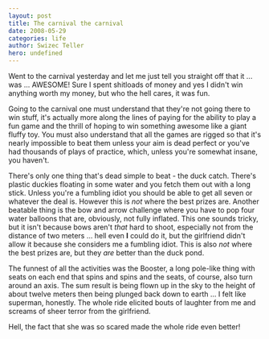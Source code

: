```yaml
---
layout: post
title: The carnival the carnival
date: 2008-05-29
categories: life
author: Swizec Teller
hero: undefined
---
```


Went to the carnival yesterday and let me just tell you straight off that it ... was ... AWESOME! Sure I spent shitloads of money and yes I didn't win anything worth my money, but who the hell cares, it was fun.

Going to the carnival one must understand that they're not going there to win stuff, it's actually more along the lines of paying for the ability to play a fun game and the thrill of hoping to win something awesome like a giant fluffy toy. You must also understand that all the games are rigged so that it's nearly impossible to beat them unless your aim is dead perfect or you've had thousands of plays of practice, which, unless you're somewhat insane, you haven't.

There's only one thing that's dead simple to beat - the duck catch. There's plastic duckies floating in some water and you fetch them out with a long stick. Unless you're a fumbling idiot you should be able to get all seven or whatever the deal is. However this is _not_ where the best prizes are. Another beatable thing is the bow and arrow challenge where you have to pop four water balloons that are, obviously, not fully inflated. This one sounds tricky, but it isn't because bows aren't _that_ hard to shoot, especially not from the distance of two meters ... hell even **I** could do it, but the girlfriend didn't allow it because she considers me a fumbling idiot. This is also _not_ where the best prizes are, but they _are_ better than the duck pond.

The funnest of all the activities was the Booster, a long pole-like thing with seats on each end that spins and spins and the seats, of course, also turn around an axis. The sum result is being flown up in the sky to the height of about twelve meters then being plunged back down to earth ... I felt like superman, honestly. The whole ride elicited bouts of laughter from me and screams of sheer terror from the girlfriend.

Hell, the fact that she was so scared made the whole ride even better!
